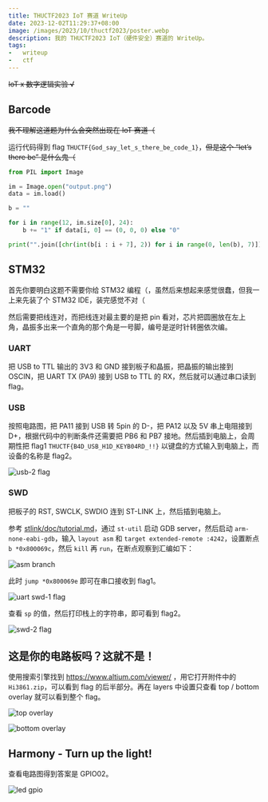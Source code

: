 ```yaml
---
title: THUCTF2023 IoT 赛道 WriteUp
date: 2023-12-02T11:29:37+08:00
image: /images/2023/10/thuctf2023/poster.webp
description: 我的 THUCTF2023 IoT（硬件安全）赛道的 WriteUp。
tags:
-   writeup
-   ctf
---
```


~~IoT x 数字逻辑实验 √~~

<Excerpt />

## Barcode

~~我不理解这道题为什么会突然出现在 IoT 赛道（~~

运行代码得到 flag `THUCTF{God_say_let_s_there_be_code_1}`，~~但是这个 “let’s there be” 是什么鬼（~~

```python
from PIL import Image

im = Image.open("output.png")
data = im.load()

b = ""

for i in range(12, im.size[0], 24):
    b += "1" if data[i, 0] == (0, 0, 0) else "0"

print("".join([chr(int(b[i : i + 7], 2)) for i in range(0, len(b), 7)]))
```

## STM32

首先你要明白这题不需要你给 STM32 编程（，虽然后来想起来感觉很蠢，但我一上来先装了个 STM32 IDE，装完感觉不对（

然后需要把线连对，而把线连对最主要的是把 pin 看对，芯片把圆圈放在左上角，晶振多出来一个直角的那个角是一号脚，编号是逆时针转圈依次编。

### UART

把 USB to TTL 输出的 3V3 和 GND 接到板子和晶振，把晶振的输出接到 OSCIN，把 UART TX (PA9) 接到 USB to TTL 的 RX，然后就可以通过串口读到 flag。

### USB

按照电路图，把 PA11 接到 USB 转 5pin 的 D-，把 PA12 以及 5V 串上电阻接到 D+，根据代码中的判断条件还需要把 PB6 和 PB7 接地。然后插到电脑上，会周期性把 flag1 `THUCTF{B4D_USB_H1D_KEYB04RD_!!}` 以键盘的方式输入到电脑上，而设备的名称是 flag2。

![usb-2 flag](usb-2-flag.png)

### SWD

把板子的 RST, SWCLK, SWDIO 连到 ST-LINK 上，然后插到电脑上。

参考 [stlink/doc/tutorial.md](https://github.com/stlink-org/stlink/blob/master/doc/tutorial.md)，通过 `st-util` 启动 GDB server，然后启动 `arm-none-eabi-gdb`，输入 `layout asm` 和 `target extended-remote :4242`，设置断点 `b *0x800069c`，然后 `kill` 再 `run`，在断点观察到汇编如下：

![asm branch](asm-branch.png)

此时 `jump *0x800069e` 即可在串口接收到 flag1。

![uart swd-1 flag](uart-swd-1-flag.png)

查看 `sp` 的值，然后打印栈上的字符串，即可看到 flag2。

![swd-2 flag](swd-2-flag.png)

## 这是你的电路板吗？这就不是！

使用搜索引擎找到 https://www.altium.com/viewer/ ，用它打开附件中的 `Hi3861.zip`，可以看到 flag 的后半部分。再在 layers 中设置只查看 top / bottom overlay 就可以看到整个 flag。

![top overlay](pcb-top-overlay.png)

![bottom overlay](pcb-bottom-overlay.png)

## Harmony - Turn up the light!

查看电路图得到答案是 GPIO02。

![led gpio](led-gpio.png)
